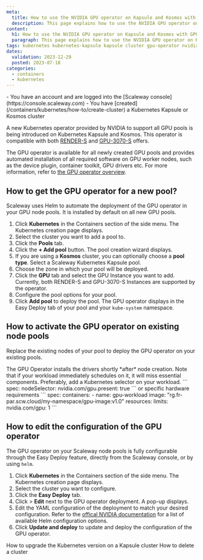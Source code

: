 ```yaml
---
meta:
  title: How to use the NVIDIA GPU operator on Kapsule and Kosmos with GPU Instances
  description: This page explains how to use the NVIDIA GPU operator on Kapsule and Kosmos with GPU Instances
content:
  h1: How to use the NVIDIA GPU operator on Kapsule and Kosmos with GPU Instances
  paragraph: This page explains how to use the NVIDIA GPU operator on Kapsule and Kosmos with GPU Instances
tags: kubernetes kubernetes-kapsule kapsule cluster gpu-operator nvidia gpu
dates:
  validation: 2023-12-29
  posted: 2023-07-18
categories:
  - containers
  - kubernetes
---
```


<Macro id="iam-requirements" />

<Message type="requirement">
  - You have an account and are logged into the [Scaleway console](https://console.scaleway.com)
  - You have [created](/containers/kubernetes/how-to/create-cluster) a Kubernetes Kapsule or Kosmos cluster
</Message>

A new Kubernetes operator provided by NVIDIA to support all GPU pools is being introduced on Kubernetes Kapsule and Kosmos.
This operator is compatible with both [RENDER-S](https://www.scaleway.com/en/gpu-instances/) and [GPU-3070-S](https://www.scaleway.com/en/gpu-3070-instances/) offers.

The GPU operator is available for all newly created GPU pools and provides automated installation of all required software on GPU worker nodes, such as the device plugin, container toolkit, GPU drivers etc. For more information, refer to [the GPU operator overview](https://docs.nvidia.com/datacenter/cloud-native/gpu-operator/latest/overview.html).

## How to get the GPU operator for a new pool?

Scaleway uses Helm to automate the deployment of the GPU operator in your GPU node pools. It is installed by default on all new GPU pools.

1. Click **Kubernetes** in the Containers section of the side menu. The Kubernetes creation page displays.
2. Select the cluster you want to add a pool to.
3. Click the **Pools** tab.
4. Click the **+ Add pool** button. The pool creation wizard displays.
5. If you are using a **Kosmos** cluster, you can optionally choose a **pool type**. Select a Scaleway Kubernetes Kapsule pool.
6. Choose the zone in which your pool will be deployed.
7. Click the **GPU** tab and select the GPU Instance you want to add. Currently, both RENDER-S and GPU-3070-S Instances are supported by the operator.
8. Configure the pool options for your pool.
9. Click **Add pool** to deploy the pool. The GPU operator displays in the Easy Deploy tab of your pool and your `kube-system` namespace.

## How to activate the GPU operator on existing node pools

Replace the existing nodes of your pool to deploy the GPU operator on your existing pools.

<Message type="important">
    The GPU Operator installs the drivers shortly *after* node creation.
</Message>
Note that if your workload immediately schedules on it, it will miss essential components.
Preferably, add a Kubernetes selector on your workload.
```
spec:
  nodeSelector:
    nvidia.com/gpu.present: true
```
or specific hardware requirements
```
spec:
  containers:
    - name: gpu-workload
      image: "rg.fr-par.scw.cloud/my-namespace/gpu-image:v1.0"
      resources:
        limits:
          nvidia.com/gpu: 1
```

## How to edit the configuration of the GPU operator

The GPU operator on your Scaleway node pools is fully configurable through the Easy Deploy feature, directly from the Scaleway console, or by using `helm`.

1. Click **Kubernetes** in the Containers section of the side menu. The Kubernetes creation page displays.
2. Select the cluster you want to configure.
3. Click the **Easy Deploy** tab.
4. Click <Icon name="more" /> > **Edit** next to the GPU operator deployment. A pop-up displays.
5. Edit the YAML configuration of the deployment to match your desired configuration.
    <Message type="tip">
        Refer to the [offical NVIDIA documentation](https://docs.nvidia.com/datacenter/cloud-native/gpu-operator/latest/getting-started.html#chart-customization-options) for a list of available Helm configuration options.
    </Message>
6. Click **Update and deploy** to update and deploy the configuration of the GPU operator.

<Navigation title="See Also">
  <PreviousButton to="/containers/kubernetes/how-to/upgrade-kubernetes-version/">How to upgrade the Kubernetes version on a Kapsule cluster</PreviousButton>
  <NextButton to="/containers/kubernetes/how-to/delete-cluster/">How to delete a cluster</NextButton>
</Navigation>
